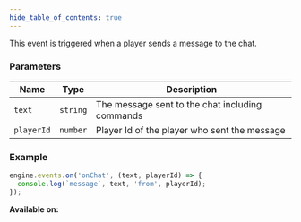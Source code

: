 ```yaml
---
hide_table_of_contents: true
---
```



This event is triggered when a player sends a message to the chat.

### Parameters

| Name       | Type     | Description                                     |
| ---------- | -------- | ----------------------------------------------- |
| `text`     | `string` | The message sent to the chat including commands |
| `playerId` | `number` | Player Id of the player who sent the message    |

### Example

```js
engine.events.on('onChat', (text, playerId) => {
  console.log(`message`, text, 'from', playerId);
});
```

**Available on:** <ClientTag /> <WebsocketServerTag />
